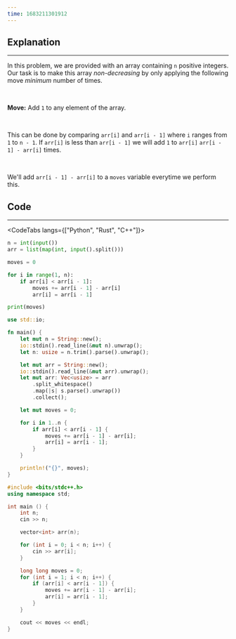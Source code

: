 ```yaml
---
time: 1683211301912
---
```


## Explanation

<hr />

In this problem, we are provided with an array containing `n` positive integers. Our task is to make this array *non-decreasing* by only applying the following move *minimum* number of times.

<br />

**Move:** Add `1` to any element of the array.

<br />

This can be done by comparing `arr[i]` and `arr[i - 1]` where `i` ranges from `1` to `n - 1`.
If `arr[i]` is less than `arr[i - 1]` we will add `1` to `arr[i]` `arr[i - 1] - arr[i]` times.

<br />

We'll add `arr[i - 1] - arr[i]` to a `moves` variable everytime we perform this.

## Code

<hr />

<CodeTabs langs={["Python", "Rust", "C++"]}>

```python
n = int(input())
arr = list(map(int, input().split()))

moves = 0

for i in range(1, n):
    if arr[i] < arr[i - 1]:
        moves += arr[i - 1] - arr[i]
        arr[i] = arr[i - 1]

print(moves)
```

```rust
use std::io;

fn main() {
    let mut n = String::new();
    io::stdin().read_line(&mut n).unwrap();
    let n: usize = n.trim().parse().unwrap();

    let mut arr = String::new();
    io::stdin().read_line(&mut arr).unwrap();
    let mut arr: Vec<usize> = arr
        .split_whitespace()
        .map(|s| s.parse().unwrap())
        .collect();

    let mut moves = 0;

    for i in 1..n {
        if arr[i] < arr[i - 1] {
            moves += arr[i - 1] - arr[i];
            arr[i] = arr[i - 1];
        }
    }

    println!("{}", moves);
}
```

```cpp
#include <bits/stdc++.h>
using namespace std;

int main () {
    int n;
    cin >> n;

    vector<int> arr(n);

    for (int i = 0; i < n; i++) {
        cin >> arr[i];
    }

    long long moves = 0;
    for (int i = 1; i < n; i++) {
        if (arr[i] < arr[i - 1]) {
            moves += arr[i - 1] - arr[i];
            arr[i] = arr[i - 1];
        }
    }

    cout << moves << endl;
}
```

</CodeTabs>
